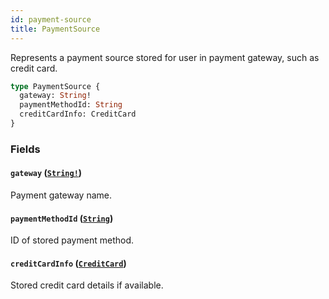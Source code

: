 ```yaml
---
id: payment-source
title: PaymentSource
---
```


Represents a payment source stored for user in payment gateway, such as credit card.

```graphql
type PaymentSource {
  gateway: String!
  paymentMethodId: String
  creditCardInfo: CreditCard
}
```

### Fields

#### `gateway` ([`String!`](/docs/developer/api-reference/scalars/string))

Payment gateway name.

#### `paymentMethodId` ([`String`](/docs/developer/api-reference/scalars/string))

ID of stored payment method.

#### `creditCardInfo` ([`CreditCard`](/docs/developer/api-reference/objects/credit-card))

Stored credit card details if available.
